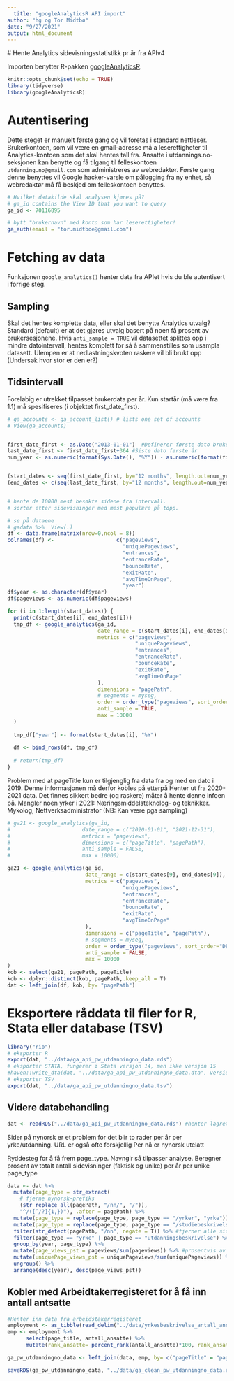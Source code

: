 ```yaml
---
  title: "googleAnalyticsR API import"
author: "hg og Tor Midtbø"
date: "9/27/2021"
output: html_document
---
```

  
  # Hente Analytics sidevisningsstatistikk pr år fra APIv4
  
  Importen benytter R-pakken [googleAnalyticsR](https://code.markedmondson.me/googleAnalyticsR/).

```r
knitr::opts_chunk$set(echo = TRUE)
library(tidyverse)
library(googleAnalyticsR)
```

# Autentisering

Dette steget er manuelt første gang og vil foretas i standard nettleser. Brukerkontoen, som vil være en gmail-adresse må a leserettigheter til Analytics-kontoen som det skal hentes tall fra. Ansatte i utdannings.no-seksjonen kan benytte og få tilgang til felleskontoen `utdanning.no@gmail.com` som administreres av webredaktør. Første gang denne benyttes vil Google hacker-varsle om pålogging fra ny enhet, så webredaktør må få beskjed om felleskontoen benyttes.

```r
# Hvilket datakilde skal analysen kjøres på? 
# ga_id contains the View ID that you want to query
ga_id <- 70116895

# bytt "brukernavn" med konto som har leserettigheter!
ga_auth(email = "tor.midtboe@gmail.com")

```

# Fetching av data
Funksjonen `google_analytics()` henter data fra APIet hvis du ble autentisert i forrige steg. 

## Sampling 
Skal det hentes komplette data, eller skal det benytte Analytics utvalg? Standard (default) er at det gjøres utvalg basert på noen få prosent av brukersesjonene. Hvis `anti_sample = TRUE` vil datasettet splittes opp i mindre datointervall, hentes komplett for så å sammenstilles som usampla datasett. Ulempen er at nedlastningskvoten raskere vil bli brukt opp (Undersøk hvor stor er den er?)

## Tidsintervall
Foreløbig er utrekket tilpasset brukerdata per år. Kun startår (må være fra 1.1) må spesifiseres  (i objektet first_date_first).


```r
# ga_accounts <- ga_account_list() # lists one set of accounts
# View(ga_accounts)


first_date_first <- as.Date("2013-01-01")  #Definerer første dato brukerdata skal hentes fra
last_date_first <- first_date_first+364 #Siste dato første år 
num_year <- as.numeric(format(Sys.Date(), "%Y")) - as.numeric(format(first_date_first, "%Y")) #antall år til idag 


(start_dates <- seq(first_date_first, by="12 months", length.out=num_year +1)) #henter ut alle startdatoer
(end_dates <- c(seq(last_date_first, by="12 months", length.out=num_year), Sys.Date())) #henter ut alle sluttdatoer


# hente de 10000 mest besøkte sidene fra intervall. 
# sorter etter sidevisninger med mest populære på topp. 

# se på dataene
# gadata %>%  View(.)
df <- data.frame(matrix(nrow=0,ncol = 8))
colnames(df) <-                    c("pageviews", 
                                     "uniquePageviews",
                                     "entrances",
                                     "entranceRate",
                                     "bounceRate",
                                     "exitRate",
                                     "avgTimeOnPage",
                                     "year")
df$year <- as.character(df$year)
df$pageviews <- as.numeric(df$pageviews)

for (i in 1:length(start_dates)) {
  print(c(start_dates[i], end_dates[i]))
  tmp_df <- google_analytics(ga_id,
                             date_range = c(start_dates[i], end_dates[i]),
                             metrics = c("pageviews", 
                                         "uniquePageviews",
                                         "entrances",
                                         "entranceRate",
                                         "bounceRate",
                                         "exitRate",
                                         "avgTimeOnPage"
                             ),
                             dimensions = "pagePath",
                             # segments = myseg,
                             order = order_type("pageviews", sort_order="DESCENDING"),
                             anti_sample = TRUE, 
                             max = 10000
  )
  
  tmp_df["year"] <- format(start_dates[i], "%Y")
  
  df <- bind_rows(df, tmp_df)
  
  # return(tmp_df)
}
```

Problem med at pageTitle kun er tilgjenglig fra data fra og med en dato i 2019. Denne informasjonen må derfor kobles på etterpå
Henter ut fra 2020-2021 data. Det finnes sikkert bedre (og raskere) måter å hente denne infoen på. 
Mangler noen yrker i 2021: Næringsmiddelsteknolog- og teknikker. Mykolog, Nettverksadministrator (NB: Kan være pga sampling)

```r
# ga21 <- google_analytics(ga_id,
#                       date_range = c("2020-01-01", "2021-12-31"),
#                       metrics = "pageviews",                                 
#                       dimensions = c("pageTitle", "pagePath"),
#                       anti_sample = FALSE, 
#                       max = 10000)

ga21 <- google_analytics(ga_id,
                         date_range = c(start_dates[9], end_dates[9]),
                         metrics = c("pageviews", 
                                     "uniquePageviews",
                                     "entrances",
                                     "entranceRate",
                                     "bounceRate",
                                     "exitRate",
                                     "avgTimeOnPage"
                         ),
                         dimensions = c("pageTitle", "pagePath"),
                         # segments = myseg,
                         order = order_type("pageviews", sort_order="DESCENDING"),
                         anti_sample = FALSE, 
                         max = 10000
)
kob <- select(ga21, pagePath, pageTitle)
kob <- dplyr::distinct(kob, pagePath,.keep_all = T)
dat <- left_join(df, kob, by= "pagePath")
```
# Eksportere råddata til filer for R, Stata eller database (TSV)

```r
library("rio")
# eksporter R
export(dat, "../data/ga_api_pw_utdanningno_data.rds")
# eksporter STATA, fungerer i Stata versjon 14, men ikke versjon 15 
#haven::write_dta(dat, "../data/ga_api_pw_utdanningno_data.dta", version = 14) #feilmelding. For lang streng
# eksporter TSV
export(dat, "../data/ga_api_pw_utdanningno_data.tsv")
```

## Videre databehandling



```r
dat <- readRDS("../data/ga_api_pw_utdanningno_data.rds") #henter lagret datasett
```

Sider på nynorsk er et problem for det blir to rader per år per yrke/utdanning. URL er også ofte forskjellig
Per nå er nynorsk utelatt

Ryddesteg for å få frem page_type. Navngir så tilpasser analyse.
Beregner prosent av totalt antall sidevisninger (faktisk og unike) per år per unike page_type


```r
data <- dat %>% 
  mutate(page_type = str_extract(
    # fjerne nynorsk-prefiks
    (str_replace_all(pagePath, "/nn/", "/")), 
    "^/([^/?]{1,})"), .after = pagePath) %>% 
  mutate(page_type = replace(page_type, page_type == "/yrker", "yrke"))  %>% 
  mutate(page_type = replace(page_type, page_type == "/studiebeskrivelse", "utdanningsbeskrivelse")) %>% 
  filter(str_detect(pagePath, "/nn", negate = T)) %>% #fjerner alle sider på nynorsk
  filter(page_type == "yrke" | page_type == "utdanningsbeskrivelse") %>% # ser kun yrker og utdanning
  group_by(year, page_type) %>%
  mutate(page_views_pst = pageviews/sum(pageviews)) %>% #prosentvis av sidehenvisninger per år og page_type 
  mutate(uniquePage_views_pst = uniquePageviews/sum(uniquePageviews)) %>% #prosentvis av sidehenvisninger per år og page_type 
  ungroup() %>% 
  arrange(desc(year), desc(page_views_pst)) 
```
## Kobler med Arbeidtakerregisteret for å få inn antall antsatte
```r
#Henter inn data fra arbeidstakerregisteret
employment <- as_tibble(read_delim("../data/yrkesbeskrivelse_antall_ansatte.tsv", "\t"))
emp <- employment %>%
      select(page_title, antall_ansatte) %>%
      mutate(rank_ansatte= percent_rank(antall_ansatte)*100, rank_ansatte_gruppe = ifelse(percent_rank(antall_ansatte)>.8, "Høyt antall ansatte", ifelse(percent_rank(antall_ansatte)>.3, "Middels antall ansatte", "Lavt antall ansatte")))

ga_pw_utdanningno_data <- left_join(data, emp, by= c("pageTitle" = "page_title"))
```


```r
saveRDS(ga_pw_utdanningno_data, "../data/ga_clean_pw_utdanningno_data.rds")
```




